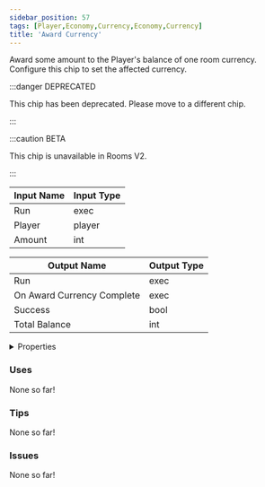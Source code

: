 ```yaml
---
sidebar_position: 57
tags: [Player,Economy,Currency,Economy,Currency]
title: 'Award Currency'
---
```


Award some amount to the Player's balance of one room currency. Configure this chip to set the affected currency.

:::danger DEPRECATED

This chip has been deprecated. Please move to a different chip.

:::

:::caution BETA

This chip is unavailable in Rooms V2.

:::


<EsbSvg />

| Input Name | Input Type |
|-----------|-----------|
| Run | exec |
| Player | player |
| Amount | int |

| Output Name | Output Type |
|-----------|-----------|
| Run | exec |
| On Award Currency Complete | exec |
| Success | bool |
| Total Balance | int |


<details>
  <summary>Properties</summary>
  <div>
    <div>
    <table>
      <thead>
        <tr>
          <th>Is beta required?</th>
          <th>❌</th>
        </tr>
        <tr>
          <th>Is this chip a trolling risk?</th>
          <th>❌</th>
        </tr>
        <tr>
          <th>Is this chip a role assignment risk?</th>
          <th>❌</th>
        </tr>
        <tr>
          <th>Chip UUID</th>
          <th>03461631-734f-491b-ab86-6bdf66947556</th>
        </tr>
      </thead>
    </table>
    </div>
  </div>
</details>

### Uses

None so far!

### Tips

None so far!

### Issues

None so far!